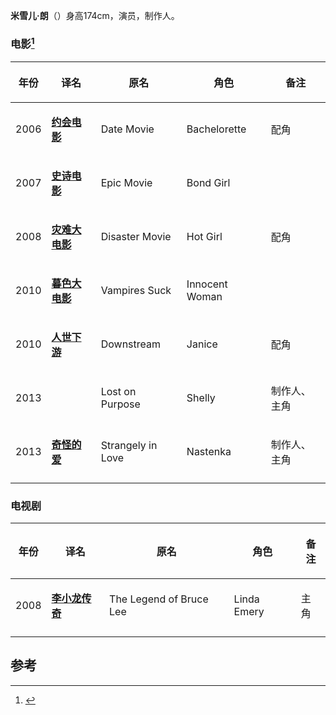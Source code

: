 {{艺人
|姓名    = 米雪儿·朗<br>Michelle Lang
|类型    = 女演員
|本名    = Michell Misty Lang
|职业    = [[演员|演员]] / [[制作人|制作人]]
|代表作  = [[李小龙传奇|李小龙传奇]]
|网站    = [http://www.michellemistylang.com/Home_Page.html 米雪儿·朗官方网站]
|IMDb    =1696211
}}
'''米雪儿·朗'''（{{lang-en|Michell Misty Lang}}）身高174cm，演员，制作人。
===电影<ref>{{cite web|url=http://people.mtime.com/1537130/|language=en|title=米雪儿·朗|publisher=[[时光网|时光网]]|date=|accessdate=2014-08-17|archive-date=2019-08-27|archive-url=https://web.archive.org/web/20190827090319/http://people.mtime.com/1537130/|dead-url=no}}</ref>===
{| class="wikitable sortable"
! 年份
! 译名
! 原名
! 角色
! 备注
|-
| 2006
| '''[[约会电影|约会电影]]'''
| Date Movie
| Bachelorette
| 配角
|-
| 2007
| '''[[史诗电影|史诗电影]]'''
| Epic Movie
| Bond Girl
|
|-
| 2008
| '''[[灾难大电影|灾难大电影]]'''
| Disaster Movie
| Hot Girl
| 配角
|-
| 2010
| '''[[暮色大电影|暮色大电影]]'''
| Vampires Suck
| Innocent Woman
|
|-
| 2010
| '''[[人世下游|人世下游]]'''
| Downstream
| Janice
| 配角
|-
| 2013
|
| Lost on Purpose
| Shelly
| 制作人、主角
|-
| 2013
| '''[[奇怪的爱|奇怪的爱]]'''
| Strangely in Love
| Nastenka
| 制作人、主角
|-
|}
=== 电视剧 ===
{| class="wikitable sortable"
! 年份
! 译名
! 原名
! 角色
! 备注
|-
| 2008
| '''[[李小龙传奇|李小龙传奇]]'''
| The Legend of Bruce Lee
| Linda Emery
| 主角
|-
|}
==参考==
{{reflist}}